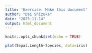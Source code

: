 ```yaml
---
title: 'Exercise: Make this document'
author: "Dai Shizuka"
date: "2023-11-14"
output: html_document
---
```


```r
knitr::opts_chunk$set(echo = TRUE)
```

```r
plot(Sepal.Length~Species, data=iris)
```